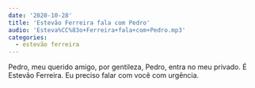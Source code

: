 ```yaml
---
date: '2020-10-28'
title: 'Estevão Ferreira fala com Pedro'
audio: 'Esteva%CC%83o+Ferreira+fala+com+Pedro.mp3'
categories:
  - estevão ferreira
---
```


Pedro, meu querido amigo, por gentileza, Pedro, entra no meu privado. É Estevão Ferreira. Eu preciso falar com você com urgência.
